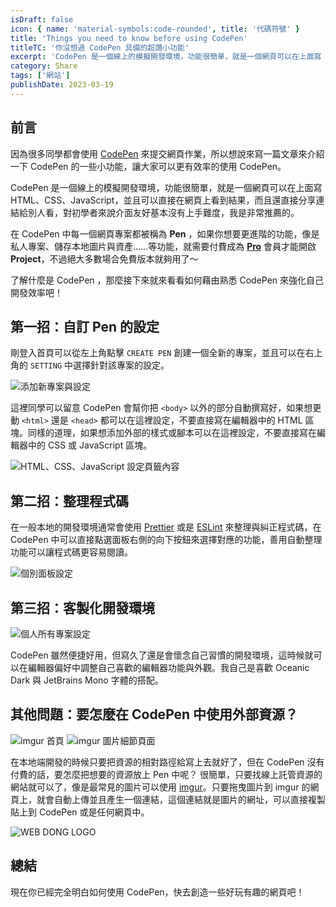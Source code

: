 ```yaml
---
isDraft: false
icon: { name: 'material-symbols:code-rounded', title: '代碼符號' }
title: 'Things you need to know before using CodePen'
titleTC: '你沒想過 CodePen 具備的超讚小功能'
excerpt: 'CodePen 是一個線上的模擬開發環境，功能很簡單，就是一個網頁可以在上面寫 HTML、CSS、JavaScript，並且可以直接在網頁上看到結果，而且還直接分享連結給別人看，對初學者來說介面友好基本沒有上手難度，我是非常推薦的。'
category: Share
tags: ['網站']
publishDate: 2023-03-19
---
```


## 前言

因為很多同學都會使用 [CodePen](https://codepen.io) 來提交網頁作業，所以想說來寫一篇文章來介紹一下 CodePen 的一些小功能，讓大家可以更有效率的使用 CodePen。

CodePen 是一個線上的模擬開發環境，功能很簡單，就是一個網頁可以在上面寫 HTML、CSS、JavaScript，並且可以直接在網頁上看到結果，而且還直接分享連結給別人看，對初學者來說介面友好基本沒有上手難度，我是非常推薦的。

在 CodePen 中每一個網頁專案都被稱為 **Pen** ，如果你想要更進階的功能，像是私人專案、儲存本地圖片與資產……等功能，就需要付費成為 **[Pro](https://codepen.io/features/pro)** 會員才能開啟 **Project**，不過絕大多數場合免費版本就夠用了～

了解什麼是 CodePen ，那麼接下來就來看看如何藉由熟悉 CodePen 來強化自己開發效率吧！

## 第一招：自訂 Pen 的設定

剛登入首頁可以從左上角點擊 `CREATE PEN` 創建一個全新的專案，並且可以在右上角的 `SETTING` 中選擇針對該專案的設定。

![添加新專案與設定](./new.webp '添加新專案與設定')

這裡同學可以留意 CodePen 會幫你把 `<body>` 以外的部分自動撰寫好，如果想更動
`<html>` 還是 `<head>` 都可以在這裡設定，不要直接寫在編輯器中的 HTML 區塊。同樣的道理，如果想添加外部的樣式或腳本可以在這裡設定，不要直接寫在編輯器中的 CSS 或 JavaScript 區塊。

![HTML、CSS、JavaScript 設定頁籤內容](./setting.webp 'HTML、CSS、JavaScript 設定頁籤內容')

## 第二招：整理程式碼

在一般本地的開發環境通常會使用 [Prettier](https://prettier.io/) 或是 [ESLint](https://eslint.org/) 來整理與糾正程式碼，在 CodePen 中可以直接點選面板右側的向下按鈕來選擇對應的功能，善用自動整理功能可以讓程式碼更容易閱讀。

![個別面板設定](./panel-setting.webp '個別面板設定')

## 第三招：客製化開發環境

![個人所有專案設定](./user-setting.webp '個人所有專案設定')

CodePen 雖然便捷好用，但寫久了還是會懷念自己習慣的開發環境，這時候就可以在編輯器偏好中調整自己喜歡的編輯器功能與外觀。我自己是喜歡 Oceanic Dark 與 JetBrains Mono 字體的搭配。

## 其他問題：要怎麼在 CodePen 中使用外部資源？

![imgur 首頁](./imgur-intro.webp 'imgur 是免費的線上圖片託管服務，有許多種類的圖片')
![imgur 圖片細節頁面](./imgur-url.webp '獲得圖片的連結')

在本地端開發的時候只要把資源的相對路徑給寫上去就好了，但在 CodePen 沒有付費的話，要怎麼把想要的資源放上 Pen 中呢？
很簡單，只要找線上託管資源的網站就可以了，像是最常見的圖片可以使用 [imgur](https://imgur.com/)。只要拖曳圖片到 imgur
的網頁上，就會自動上傳並且產生一個連結，這個連結就是圖片的網址，可以直接複製貼上到 CodePen 或是任何網頁中。

![WEB DONG LOGO](https://i.imgur.com/iiilhQc.png)

## 總結

現在你已經完全明白如何使用 CodePen，快去創造一些好玩有趣的網頁吧！
